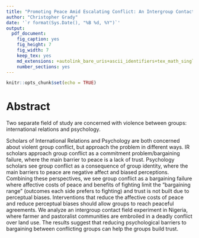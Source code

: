 ```yaml
---
title: "Promoting Peace Amid Escalating Conflict: An Intergroup Contact Field Experiment in Nigeria - Abstract"
author: "Christopher Grady"
date: '`r format(Sys.Date(), "%B %d, %Y")`'
output:
  pdf_document:
    fig_caption: yes
    fig_height: 7
    fig_width: 7
    keep_tex: yes
    md_extensions: +autolink_bare_uris+ascii_identifiers+tex_math_single_backslash
    number_sections: yes
---
```


```r
knitr::opts_chunk$set(echo = TRUE)
```

<!--
Thinking about trust needed to overcome commitment problem.  But what does each group need to trust?

What each group must trust is that the other side will punish its own people if they break the agreement.  Before the between-group intergroup bargaining problem can be solved, pastoralists have to believe that farmers will keep each other in line and vice versa.  Otherwise bargaining is still sabotaged by a commitment problem.  

If this is right, then a key take-away for contact theory people is that contact must to provide opportunities for each side to sanction their own group.  Ingroup sanctioning is a costly signal, whereas everything else might be construed as cheap talk.  Group A needs to believe that Group B has solved the within-group collective action problem.

What each group must trust is that the other side will punish its own people if they break the agreement.  Before the group-level intergroup bargaining problem can be solved, pastoralists have to believe that farmers will keep each other in line and vice versa.  Otherwise bargaining is still sabotaged by a commitment problem.  If this is right, then a key take-away for contact theory people is that contact must to provide opportunities for each side to sanction their own group.  Ingroup sanctioning is a costly signal, whereas everything else might be construed as cheap talk.  Group A needs to believe that Group B has solved the within-group collective action problem.

Consistent with Allport about information that shows other group is similar to my group: I might think my group will sanction me for defecting, but the other group will not.  Information (seeing the other group punish its own) shows me that the other group is like my group.


Two levels of problem:

Level 1: bargaining between farmers and pastoralists.  Level 2: collective action problem of individual farmers/pastoralists abiding by agreements despite individual-level incentives to defect.

Look at the conflict from a “rationalist” and a “psychological” perspective and try to show how each perspective benefits from the intuitions and models of the other.  In that one I start by thinking about the conflict as a bargaining situation where commitments problems are the primary barrier to peace (a la Fearon or Powell) and perhaps the perceived lack of a bargaining range.  I then consider how psychological/social factors affect bargaining by (1) biasing perceptions of the other group’s behavior in a way that prevents each side from receiving costly signals or accurate beliefs about the other group and (2) adding to the utility of fighting and subtracting from the utility of cooperating.  Then I propose cooperative contact as a means to overcome those issues and try to describe how contact builds trust and reduces utility of fighting relative to cooperating.  It’s not a formal theory paper (I am not qualified to write a formal theory paper), but I try to use the ideas and models that come out of formal theory in a paper meant for a poli psych audience.

The thing that’s been missing from the paper I just described is a discussion of and solution to the collective action problem within farmer and pastoralist groups.  As you said, both groups’ knowledge that a pareto-optimal solution exists does not guarantee the pareto-optimal solution is reached.  In this case, I think a key factor is that these groups are heterogeneous.  What each group must trust is that the other side will punish its own people if they break the agreement.  Before the group-level intergroup bargaining problem can be solved, pastoralists have to believe that farmers will keep each other in line and vice versa.  Otherwise bargaining is still sabotaged by a commitment problem.

-->

<!--Groups, in theory, should bargain to avoid violent conflict.  But we see many groups in conflict.  Why?  Psych phenomena cause information and commitment problems that prevent bargaining.  Psych phenomena change payoffs,  bias perceptions of outgroup.

Groups fight because they don't like each other.
When groups don't like each other, they suffer bargaining failures.
Making groups like each other reduces the likelihood of bargaining failures.
Less bargaining failures == more likely to get peace.
Intergroup contact can make groups like each other.

VS

groups competing for resources will hate each other, no matter what.
Competition for resources generates the negative intergroup attitudes.
Therefore competition for resources will always cause conflict.
Intergrop contact will do nothing because it doesn't change underlying resource competition.-->

<!--
Pitch:
How can intergroup contact reduce conflict?  Conflict caused by a variety of factors economic, psychological, political, and historical [Green and Seher 2003; Al Ramiah and Hewstone 2013].  Contact usually concerned with prejudice, but need to move beyond prejudice to think about how intergroup contact can resolve and prevent violent conflict [Al Ramiah and Hewstone 2013].  Many conflict scholars characterize intergroup conflict as an instance of intergroup bargaining.  I consider how intergroup contact affects that bargaining game.   -->

<!-- 
Al Ramiah and Hewstone 2013: "Trust can be seen as a psychological means to overcome uncertainty by making benign assumptions about
other people’s behavior (Kollock, 1994), and it can be very broadly defined as a positive bias in the processing of imperfect information (Yamagishi & Yamagishi, 1994)."

-->

# Abstract

Two separate field of study are concerned with violence between groups: international relations and psychology.


Scholars of International Relations and Psychology are both concerned about violent group conflict, but approach the problem in different ways.  IR scholars approach group conflict as a commitment problem/bargaining failure, where the main barrier to peace is a lack of trust.  Psychology scholars see group conflict as a consequence of group identity, where the main barriers to peace are negative affect and biased perceptions.  Combining these perspectives, we see group conflict as a bargaining failure where affective costs of peace and benefits of fighting limit the "bargaining range" (outcomes each side prefers to fighting) and trust is not built due to perceptual biases.  Interventions that reduce the affective costs of peace and reduce perceptual biases should allow groups to reach peaceful agreements.  We analyze an intergroup contact field experiment in Nigeria, where farmer and pastoralist communities are embroiled in a deadly conflict over land use.  The results suggest that reducing psychological barriers to bargaining between conflicting groups can help the groups build trust.


<!--
IR Perspective on conflict and cooperation.
  - bargaining; commitment problem; trust

Psych Perspective on conflict and cooperation: has looked at many factors that contribute to conflict.
  - competition as inevitable consequence of groups (social ID theory, minimal group paradigm)
  - realistic group conflict theory: inevitable as groups fight over resources
  - contact theory: prejudice caused by stereotypes/information (original), anxiety (newer), lack of empathy (newer), perceived threat (newer).  Prejudice could cause conflict.  Need cooperative contact with superordinate goals
  - 


Why psych needs IR
  - IR/Formal Models show us the relevant characteristics of the situation.
  - Key is trust.  Intervention needs to build trust.
  - Other factors, such as affect, empathy, or social distance are important only insofar as they influence trust.
  - ALSO: must have a bargaining range == outcomes each side prefers to fighting.

Why IR needs psych
  - Psych knows a lot about psychological basis for trust.  Things that affect building trust: biased perceptions of behavior.
  - ALSO: non-material costs and benefits that change the bargaining range.
-->


<!--
*******
We would like to thank Nuole Chen, Ekrem Baser, Alice Iannantuoni, Caglayan Baser, Charla Waeiss, Jim Kuklinski, Jake Bowers, and Dave Zhao for their invaluable comments on this work.  We would also like to thank the Mercy Corps Nigeria team and the communities and community members that participated in the study.
-->



<!--
# Thinking

Big framing points:

- Contact theory can be effective at reducing real world conflict.
- Contact increases intergroup trust, which allows groups to bargain even in the absence of external costs of breaking agreements.
-->
<!--
- Contact theory can be effective even if economic incentives opposed and amidst escalating conflict.
- Intergroup contact helps increase trust and help groups overcome bargaining/comittment problems
- Most benefit to direct personal contact, but benefits diffuse to ingroup members with no personal contact.
-->

<!--
https://en.wikipedia.org/wiki/Bargaining_model_of_war

## Title

get the big picture stuff about "peace amidst conflict", get the IR conflict people with the word conflict, get the psych people with the word "intergroup contact", get experimental methods people with "field experiment", get Africanists with "Nigeria".

## Pitch 

- Institutions constrain behavior.
- IR conflict and reducing intergroup conflict with a strong 3rd party.  3rd party (institutions, police, powerful state) holds groups to bargaining agreements, so each group can trust the other.
  - but we cannot police everything, costly. And rural areas are often beyond state control.  Need something that functions like police but doesn't require a 3rd party walking around and punishing everyone.
- Intergroup trust can function as an institution that allows bargaining because the each group _trusts_ that the other will fulfill their end of the agreement.
  - Contracts & law are ways we can trust people without knowing them.  Large costs to defecting on our agreements help everyone trust that agreements will be kept.
  - But small groups do not necessarily need legal contracts and formal laws.  Ellen Ostrom.
- Intergroup contact can increase intergroup trust (not generalized trust, specific intergroup trust).
  - maybe by giving the opportunity for costly signals of trust.  Like ingroup policing.
- Intergroup contact could also reduce conflict by reducing perceptions of threat or expanding "ingroup" to include the other group.
    - No evidence that the intergroup contact program reduced threat perceptions.
    - Very limited evidence that intergroup cohesion increased; does not look like the two groups started to think of eachother as "ingroup"
- My mechanism: intergroup contact works to reduce intergroup violence and prejudice by creating intergroup trust.  Intergroup trust functions as a social institution that allows bargaining.  Groups can bargain because they trust that the other group's behavior is constrained.

- **Issues**:I don't have an actual measure of violent conflict.  I do not measure things directly related to bargaining process/comittment problem and can only theoretically discuss how intergroup contact relates to comittment problem.


# Old

But want to keep this old stuff.

## Pitch 1

- Testing intergroup contact in a violent environment.  Intergroup contact often used in violent places, but not tested in contexts of violence.  Reasons to believe violent contexts would reduce effect of contact.  Have this context where groups are violent and doing intergroup contact intervention between them.  Psych theories would expect it to work, but some psych evidence and rationalist theories of violent conflict would not.  Results show that the program is effective -- intervention increased contact, trust, and perceptions of safety/security.  These results suggest that intergroup contact can reduce prejudice and conflict, even in violent contexts.

- **Major Issue**: Rather unexciting theoretically.  Just another citation in a contact theory meta-analysis.  Too similar to Scacco & Warren 2018.  Brands me as rather atheoretical field experimenter type.  But is super clear.


## Pitch 2

- Bridging rationalist theories with psychological theories. Rationalist theories of intergroup violence say intergroup violence is a comittment problem -- groups need something that allows them to credibly commit to a bargaining agreement, and can do that through a strong neutral third party.  Psychological theories say intergroup violence is an emotional/attitudinal problem -- can solve by reducing prejudice/dehumanization and increasing trust, which can be done through intergroup contact.  Have this context where groups are violent and am doing intergroup contact intervention between them.  Rationalist theories would predict this intervention would not affect the conflict or prejudice because does not change strategic situation or enforce bargaining agreements.  Psychological theories would predict this intervention would reduce conflict and prejudice by redefining the outgroup, reducing threat perceptions, and increasing empathy towards the outgroup.  Results show that program is effective -- intervention increased contact, trust, and perceptions of safety/security.  These results suggest that intergroup contact can promote peace between groups in conflict.  Intergroup contact can help solve the commitment problem of intergroup conflict by increasing trust that the other group will abide by its agreements and increasing the psychological costs of conflict (reducing dehumanization of outgroup -- i used to get satisfaction out of killing your group and now I feel very bad about it).  Bridging psychological and rationalist theories can help us more effectively bring peace to violent contexts.

- **Issues**: This isn't quite what I want to say.  I want to connect things more to "institutions constrain behavior" not just "Rationalism/IR says need institutions to restrain conflict."  Also, I don't have an actual measure of violent conflict.  I do not measure things directly related to bargaining process/comittment problem and can only theoretically discuss how intergroup contact relates to comittment problem.  Is slightly more work?

### Pitch 2 Abstract

Can intergroup contact contribute to peace between groups involved in violent conflict?  Do these effects diffuse to ingroup members with no direct intergroup contact?  A psychological explanation for conflict says intergroup violence is an emotional/attitudinal problem that can be ameliorated by intergroup contact that increases trust between groups.  But a common rationalist explanation for conflict says intergroup violence is a commitment problem that can only be ameliorated by outside factors that hold the conflicting groups to their commitments.  This rationalist explanation would predict that intergroup contact will not affect intergroup conflict or trust because it does not change either group's strategic incentives or enforce bargaining agreements.  However, we reformulate the committment problem as a trust problem and hypothesize that increasing intergroup trust can help solve comittment problems.  We test the ability of intergroup contact to promote peace between violently conflicting groups with a field experiment in Nigeria, where farmer and pastoralist communities are embroiled in a deadly conflict over land use.  We find that the program increases intergroup trust and perceptions of physical security, even for community members not directly involved in the intervention.  These results suggest that intergroup contact can promote peace between groups in conflict by increasing trust that the other group will abide by its agreements.  Bridging psychological and rationalist theories can help us more effectively bring peace to violent contexts.

## Pitch 3 old abstract

Can intergroup contact contribute to peace between groups involved in violent conflict?  Do these effects diffuse to ingroup members with no direct intergroup contact?  A psychological explanation for conflict says intergroup violence is an emotional/attitudinal problem that can be ameliorated by intergroup contact that increases trust between groups.  But a common rationalist explanation for conflict formulates intergroup violence is a prisoner's dilemma that can only be ameliorated by outside factors that hold the conflicting groups to their commitments.  This rationalist explanation would predict that intergroup contact will not affect intergroup conflict or trust because it does not change either group's strategic incentives or enforce bargaining agreements.  However, we reformulate the committment problem as a trust problem and hypothesize that increasing intergroup trust can help solve comittment problems.  We test the ability of intergroup contact to promote peace between violently conflicting groups with a field experiment in Nigeria, where farmer and pastoralist communities are embroiled in a deadly conflict over land use.  We find that the program increases intergroup trust and perceptions of physical security, even for community members not directly involved in the intervention.  These results suggest that intergroup contact can promote peace between groups in conflict by increasing trust that the other group will abide by its agreements.  Bridging psychological and rationalist theories can help us more effectively bring peace to violent contexts.

## Abstract 3

Intergroup conflict is responsible for many of the worst displays of human nature.  In this paper we test the ability of intergroup contact to contribute to peace between groups involved in violent conflict.  Intergroup conflict is often characterized as a bargaining failure.  Both groups would benefit from compromise, but negotiations break down and conflict ensues because neither group trusts the other to abide by their agreements.  The proposed solutions are coercive institutions that prevent groups from defecting on bargained agreements.  However, coercive power cannot reach many group conflicts.  We propose intergroup contact as an alternative to coercive institutions.  Coercive institutions substitute for intergroup trust, but intergroup contact can foster intergroup trust directly by creating situations in which groups can signal their trustworthiness.  Intergroup trust allows groups to bargain even in the absence of coercive institutions.  We test the ability of intergroup contact to promote peace between violently conflicting groups with a field experiment in Nigeria, where farmer and pastoralist communities are embroiled in a deadly conflict over land use.  We find that the program increases intergroup trust and physical security.  We do not find evidence for alternative mechanisms through which intergroup contact could reduce violence, such as reducing outgroup threat or expanding the conception of ingroup to include the former outgroup.  These results suggest that intergroup trust via intergroup contact can serve as social institution that solves commitment problems and promotes peace between groups in conflict. <!--Chris: maybe remove "serve as a social institutions that solves commitment problems" -->

<!--
## Abstract 4

Intergroup conflict is responsible for many of the worst displays of human nature.  In this paper we test the ability of an intergroup contact-based peacebuilding program to contribute to peace between groups involved in violent conflict.  Intergroup conflict .  However, international intervention is not always effective at reducing intergroup conflicts.  We propose psychological reconciliation through intergroup contact as an alternative to large-scale international intervention.  Groups in conflict often share mutual distrust, which make peace impossible unlikely by sabotaging intergroup bargaining.  Outside intervention often serve as substitutes for intergroup trust, but psychological reconciliation could improve intergroup trust directly.  Improved intergroup trust should allow the conflicting groups to settle disputes even in the absence of outside intervention.  We test the ability of psychological reconciliation programs to promote peace between violently conflicting groups with a field experiment in Nigeria, where farmer and pastoralist communities are embroiled in a deadly conflict over land use.  We find that the programs increase intergroup trust and perceptions of physical security of group members.  These results suggest that psychological reconciliation can promote peace between groups in conflict.-->


<!--intergroup contact can promote peace between groups in conflict by increasing trust that the other group will abide by its agreements.-->

<!--Abstract 5

In this paper we test the ability of intergroup contact-based interventions to contribute to peace between groups involved in violent conflict.  Intergroup conflict occurs when groups cannot negotiate to resolve disagreements.  Negotiation requires trust that the other side will abide by its agreements, but groups in conflict share mutual distrust, which sabotages negotiations.  Interventions based on intergroup contact can help groups build intergroup trust by giving each group the opportunity to update perceptions of the other side.  Improved intergroup trust should allow the conflicting groups to settle disagreements and establish or maintain peaceful relations.  We test the ability of contact-based interventions to promote peace between violently conflicting groups with a field experiment in Nigeria, where farmer and pastoralist communities are embroiled in a deadly conflict over land use.  We evaluate the program with surveys, behavioral observation, and a behavioral game.  We find that the program increases intergroup contact, intergroup trust, and perceptions of physical security of group members.  These results suggest that building trust between conflicting groups is possible, and that structured intergroup contact is a promising method to do so.
-->

<!--Abstract 6
Group conflict should be avoidable through intergroup bargaining, yet group conflict is commonplace throughout the world.  We argue that psychological phenomena account for many bargaining failures by inducing barriers to bargaining through two psychological processes.  First, psychological phenomena prevent groups from developing intergroup trust by biasing interpretations of the behavior of the other side.  Second, psychological phenomena add costs to compromise because group members derive self-esteem from feelings of group superiority.  Interventions that abate these psychological barriers to bargaining should allow the groups to avoid violent conflict.  We test the ability of a contact-based intervention to promote peace between conflicting groups with a field experiment in Nigeria, where farmer and pastoralist communities are embroiled in a deadly conflict over land use.  We evaluate the program with surveys, direct observation of behavior, and a behavioral game.  We find that participation in the program increases intergroup contact, intergroup trust, and perceptions of physical security among group members; many of the program's effects also diffuse to group members who did not directly participate in the program but who lived alongside participants.  These results suggest that reducing barriers to bargaining between conflicting groups is possible, and that structured intergroup contact is a promising method to do so.
-->










<!--
*******

## Thinking from Alice Presentation

chris: In intro, need ot talk about hustory of conflict reduction, contact theory.  

Intro

Conflict Reduction

Conflict reduction: want to reduce/resolve conflict with institutions/other things.  Once conflict starts, peacekeeping, police, etc... but that is expensive.  Requires coercion.  Requires outside actors.  Requires strong states, which are not present in many parts of the world with intergroup conflict.  When imposed solutions leave (like peacekeepers, imposed/coercive institutions) the groups go back to fighting.  Need grassroots solution (Ostrom on imposed norms).

- Institutions 
- Intergroup bargaining processes [@fearon; @powell](Smith and Stam 2004)
- Mutually Assured Destruction.
- increased trade relationships
- making resources less scarce

Propose intergroup contact as another potential solution to intergroup conflict.


Contact Theory
Contact theory: used to reduce prejudice, starting with african-americans and caucasians in USA, movign to other groups.  Want to use it to stop conflict.


Theory

Would think ECPN would not work because ECPN does not employ institutions to prevent conflict, intervene through mediation, directly affect the bargaining process or intergroup trade relationships, or change the scarcity of the resources the groups fight over.

Would think ECPN would work because it uses intergroup contact, increased resources.  Intergroup contact could affect trust, which could improve bargaining and trade relationships.

*************

# Other abstracts on topic


# Scacco abstract
Can positive social contact between members of antagonistic groups reduce prejudice and discrimination? Despite extensive research on social contact, observational studies are difficult to interpret because prejudiced people may select out of contact with out-group members. We overcome this problem by conducting an education-based, randomized field experiment—the Urban Youth Vocational Training program (UYVT)—with 849 randomly sampled Christian and Muslim young men in riot-prone Kaduna, Nigeria. After sixteen weeks of positive intergroup social contact, we find no changes in prejudice, but heterogeneous-class subjects discriminate significantly less against out-group members than subjects in homogeneous classes.  We trace this finding to increased discrimination by homogeneous-class subjects compared to non-UYVT study participants, and we highlight potentially negative consequences of in-group social contact. By focusing on skill-building instead of peace messaging, our intervention minimizes reporting bias and offers strong experimental evidence that intergroup social contact can alter behavior in constructive ways, even amid violent conflict.

# Enos abstract
The effect of intergroup contact has long been a question central to social scientists. As
political and technological changes bring increased interstate immigration, understanding
intergroup contact and demographic change is increasingly important to policy and scientifc
debates. Unfortunately, limitations in causal inference with observational data and the
practical inability to experiment on demographic context have constrained scholars' ability to
speak to the effects of intergroup contact. Here I report the results of an experiment testing
the causal effects of prolonged intergroup contact in which Spanish-speaking confederates
were randomly assigned to be inserted, for an extended period, into the daily routines of
unknowing Anglo-whites living in homogeneous communities in the United States, thus
simulating the conditions of demographic change. The result of this controlled experiment
is a signifcant shift toward exclusionary attitudes among treated subjects. However there is
evidence that the initial aversion diminishes over time. This experiment demonstrates that
even very minor demographic change causes strong exclusionary reactions.
-->
